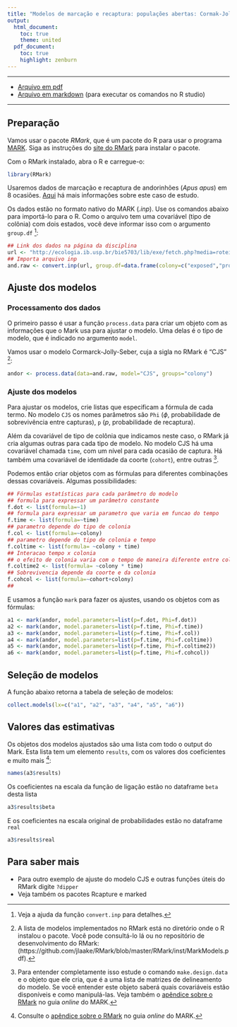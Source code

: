 ```yaml
---
title: "Modelos de marcação e recaptura: populações abertas: Cormak-Jolly-Seber"
output:
  html_document:
    toc: true
    theme: united
  pdf_document:
    toc: true
    highlight: zenburn
---
```


-------


* [Arquivo em pdf](./andorinhoes.pdf)
* [Arquivo em markdown](./andorinhoes.Rmd) (para executar os comandos no R studio)

-------
## Preparação

Vamos usar o pacote _RMark_, que é um pacote do R para usar o programa [MARK](http://www.phidot.org/software/mark).
Siga as instruções do [site do RMark](http://www.phidot.org/software/mark/rmark/) para instalar o pacote.

Com o RMark instalado, abra o R e carregue-o:

```r
library(RMark)
```
Usaremos dados de marcação e recaptura de andorinhões (_Apus apus_) em 8 ocasiões. 
[Aqui](http://ecologia.ib.usp.br/bie5703/lib/exe/fetch.php?media=roteiros:exercicio_8_andorinhao.pdf) 
há mais informações sobre este caso de estudo.

Os dados estão no formato nativo do MARK (_.inp_). Use os comandos abaixo para importá-lo para o R.
Como o arquivo tem uma covariável (tipo de colônia) com dois estados, você deve informar
isso com o argumento `group.df` [^1]:

```r
## Link dos dados na página da disciplina
url <- "http://ecologia.ib.usp.br/bie5703/lib/exe/fetch.php?media=roteiros:aa.inp"
## Importa arquivo inp
and.raw <- convert.inp(url, group.df=data.frame(colony=c("exposed","protected")))
```

## Ajuste dos modelos
### Processamento dos dados
O primeiro passo é usar a função `process.data` para criar um objeto 
com as informações que o Mark usa para ajustar o modelo. Uma delas 
é o tipo de modelo, que é indicado no argumento `model`.

Vamos usar o modelo Cormarck-Jolly-Seber, cuja a sigla no RMark é "CJS" [^2]: 

```r
andor <- process.data(data=and.raw, model="CJS", groups="colony")
```

### Ajuste dos modelos

Para ajustar os modelos, crie listas que especificam a fórmula de cada termo.
No modelo `CJS` os nomes parâmetros são `Phi`
($\phi$, probabilidade de sobrevivência entre capturas), `p`
($p$, probabilidade de recaptura). 

Além da covariável de tipo de colônia que indicamos neste caso, o RMark
já cria algumas outras para cada tipo de modelo.
No modelo CJS há uma covariável
chamada `time`, com um nível para cada ocasião de captura.
Há também uma covariável
de identidade da coorte (`cohort`), entre outras [^3]. 

Podemos então criar objetos com as fórmulas para diferentes combinações dessas covariáveis.
Algumas possibilidades:

```r
## Fórmulas estatísticas para cada parâmetro do modelo
## formula para expressar um parâmetro constante
f.dot <- list(formula=~1)
## formula para expressar um parametro que varia em funcao do tempo
f.time <- list(formula=~time)
## parametro depende do tipo de colonia
f.col <- list(formula=~colony)
## parametro depende do tipo de colonia e tempo
f.coltime <- list(formula= ~colony + time)
## Interacao tempo x colonia
## o efeito de colonia varia com o tempo de maneira diferente entre colonias
f.coltime2 <- list(formula= ~colony * time)
## Sobrevivencia depende da coorte e da colonia
f.cohcol <- list(formula=~cohort+colony)
## 
```

E usamos a função `mark` para fazer os ajustes, usando os objetos com as fórmulas:

```r
a1 <- mark(andor, model.parameters=list(p=f.dot, Phi=f.dot))
a2 <- mark(andor, model.parameters=list(p=f.time, Phi=f.time))
a3 <- mark(andor, model.parameters=list(p=f.time, Phi=f.col))
a4 <- mark(andor, model.parameters=list(p=f.time, Phi=f.coltime))
a5 <- mark(andor, model.parameters=list(p=f.time, Phi=f.coltime2))
a6 <- mark(andor, model.parameters=list(p=f.time, Phi=f.cohcol))
```

## Seleção de modelos
A função abaixo retorna a tabela de seleção de modelos:

```r
collect.models(lx=c("a1", "a2", "a3", "a4", "a5", "a6"))
```
## Valores das estimativas
Os objetos dos modelos ajustados são uma lista com todo o output do Mark.
Esta lista tem um elemento `results`, com os valores dos coeficientes e muito
mais [^4]: 

```r
names(a3$results)
```
Os coeficientes na escala da função de ligação estão no dataframe `beta` desta lista

```r
a3$results$beta
```
E os coeficientes na escala original de probabilidades estão no dataframe `real`

```r
a3$results$real
```

## Para saber mais
* Para outro exemplo de ajuste do modelo CJS e outras funções úteis do RMark digite `?dipper`
* Veja também os pacotes Rcapture e marked

[^1]: Veja a ajuda da função `convert.inp` para detalhes.

[^2]: A lista de modelos implementados no RMark está no diretório onde o R instalou o pacote.
Você pode consultá-lo lá ou no repositório de desenvolvimento do RMark: (https://github.com/jlaake/RMark/blob/master/RMark/inst/MarkModels.pdf).

[^3]: Para entender completamente isso estude o comando `make.design.data` e o objeto que ele cria,
que é a uma lista de matrizes de delineamento do modelo. Se você entender este objeto saberá quais covariáveis
estão disponíveis e como manipulá-las. Veja também o [apêndice sobre o RMark](http://www.phidot.org/software/mark/docs/book/pdf/app_3.pdf) no guia _online_ do MARK.

[^4]: Consulte o [apêndice sobre o RMark](http://www.phidot.org/software/mark/docs/book/pdf/app_3.pdf) no guia _online_ do MARK.
